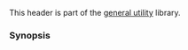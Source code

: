 {{cpp/header/title|variant|notes={{mark c++17}}}}
{{cpp/header/navbar}}
This header is part of the [[cpp/utility|general utility]] library.

{{dsc begin}}
{{dsc h1|Includes}}
{{dsc inc|cpp/header/dsc compare}}

{{dsc h1|Classes}}
{{dsc inc|cpp/utility/dsc variant}}
{{dsc inc|cpp/utility/variant/dsc monostate}}
{{dsc inc|cpp/utility/variant/dsc bad_variant_access}}
{{dsc inc|cpp/utility/variant/dsc variant_size}}
{{dsc inc|cpp/utility/variant/dsc variant_alternative}}
{{dsc inc|cpp/utility/variant/dsc hash}}

{{dsc h1|Constants}}
{{dsc inc|cpp/utility/variant/dsc variant_npos}}

{{dsc h1|Functions}}
{{dsc inc|cpp/utility/variant/dsc visit2}}
{{dsc inc|cpp/utility/variant/dsc holds_alternative}}
{{dsc inc|cpp/utility/variant/dsc get}}
{{dsc inc|cpp/utility/variant/dsc get_if}}
{{dsc inc|cpp/utility/variant/dsc operator_cmp}}
{{dsc inc|cpp/utility/variant/dsc swap2}}
{{dsc end}}

===Synopsis===
{{cpp/synopsis/variant}}

{{langlinks|es|ja|ru|zh}}
